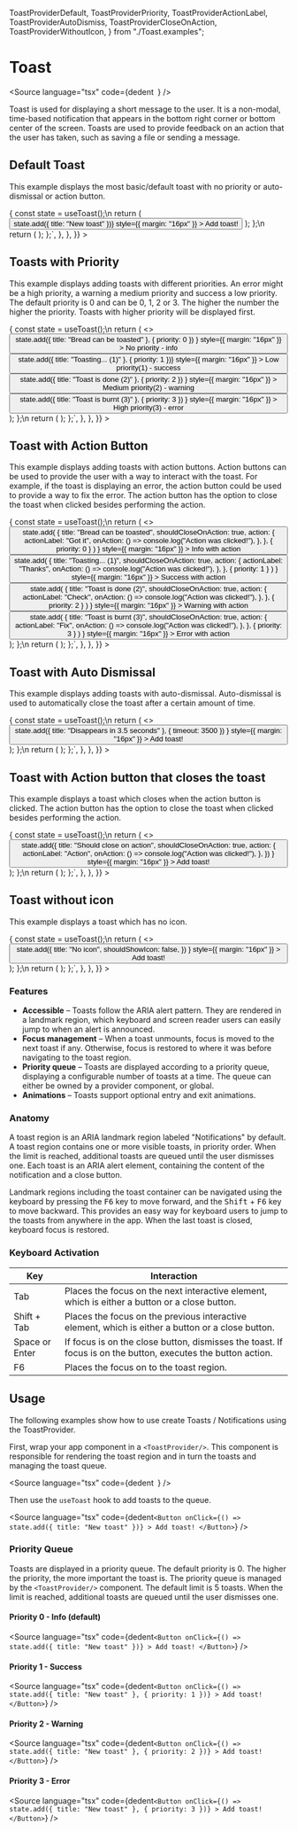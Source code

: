   ToastProviderDefault,
  ToastProviderPriority,
  ToastProviderActionLabel,
  ToastProviderAutoDismiss,
  ToastProviderCloseOnAction,
  ToastProviderWithoutIcon,
} from "./Toast.examples";

<Meta title="Status/Toast" component={Toast} />

# Toast

<Source
  language="tsx"
  code={dedent`
  `}
/>

Toast is used for displaying a short message to the user. It is a non-modal, time-based notification that appears in the bottom right corner or bottom center of the screen. Toasts are used to provide feedback on an action that the user has taken, such as saving a file or sending a message.

## Default Toast

This example displays the most basic/default toast with no priority or auto-dismissal or action button.

<Preview>
  <Story
    name="a) Default Toast"
    args={{}}
    parameters={{
      docs: {
        source: {
          code: dedent`
const ToastTriggersForDefaultExample = () => {
  const state = useToast();\n
  return (
    <Button
      onClick={() => state.add({ title: "New toast" })}
      style={{ margin: "16px" }}
    >
      Add toast!
    </Button>
  );
};\n
  return (
    <ToastProvider>
      <ToastTriggersForDefaultExample />
    </ToastProvider>
  );
};`,
        },
      },
    }}
  >
    <ToastProviderDefault />
  </Story>
</Preview>

<Source language="tsx" id="data-toast--a-default-toast" />

## Toasts with Priority

This example displays adding toasts with different priorities.
An error might be a high priority, a warning a medium priority and success a low priority.
The default priority is 0 and can be 0, 1, 2 or 3.
The higher the number the higher the priority.
Toasts with higher priority will be displayed first.

<Preview>
  <Story
    name="b) Toast Priority"
    args={{}}
    parameters={{
      docs: {
        source: {
          code: dedent`
const ToastTriggersForPriorityExample = () => {
  const state = useToast();\n
  return (
    <>
      <Button
        onClick={() =>
          state.add({ title: "Bread can be toasted" }, { priority: 0 })
        }
        style={{ margin: "16px" }}
      >
        No priority - info
      </Button>
      <Button
        onClick={() => state.add({ title: "Toasting... (1)" }, { priority: 1 })}
        style={{ margin: "16px" }}
      >
        Low priority(1) - success
      </Button>
      <Button
        onClick={() =>
          state.add({ title: "Toast is done (2)" }, { priority: 2 })
        }
        style={{ margin: "16px" }}
      >
        Medium priority(2) - warning
      </Button>
      <Button
        onClick={() =>
          state.add({ title: "Toast is burnt (3)" }, { priority: 3 })
        }
        style={{ margin: "16px" }}
      >
        High priority(3) - error
      </Button>
    </>
  );
};\n
  return (
    <ToastProvider>
      <ToastTriggersForPriorityExample />
    </ToastProvider>
  );
};`,
        },
      },
    }}
  >
    <ToastProviderPriority />
  </Story>
</Preview>

<Source language="tsx" id="data-toast--b-toast-priority" />

## Toast with Action Button

This example displays adding toasts with action buttons.
Action buttons can be used to provide the user with a way to interact with the toast.
For example, if the toast is displaying an error, the action button could be used to provide a way to fix the error.
The action button has the option to close the toast when clicked besides performing the action.

<Preview>
  <Story
    name="c) Toast Action Buttons"
    args={{}}
    parameters={{
      docs: {
        source: {
          code: dedent`
const ToastTriggersForActionLabelExample = () => {
  const state = useToast();\n
  return (
    <>
      <Button
        onClick={() =>
          state.add(
            {
              title: "Bread can be toasted",
              shouldCloseOnAction: true,
              action: {
                actionLabel: "Got it",
                onAction: () => console.log("Action was clicked!"),
              },
            },
            { priority: 0 }
          )
        }
        style={{ margin: "16px" }}
      >
        Info with action
      </Button>
      <Button
        onClick={() =>
          state.add(
            {
              title: "Toasting... (1)",
              shouldCloseOnAction: true,
              action: {
                actionLabel: "Thanks",
                onAction: () => console.log("Action was clicked!"),
              },
            },
            { priority: 1 }
          )
        }
        style={{ margin: "16px" }}
      >
        Success with action
      </Button>
      <Button
        onClick={() =>
          state.add(
            {
              title: "Toast is done (2)",
              shouldCloseOnAction: true,
              action: {
                actionLabel: "Check",
                onAction: () => console.log("Action was clicked!"),
              },
            },
            { priority: 2 }
          )
        }
        style={{ margin: "16px" }}
      >
        Warning with action
      </Button>
      <Button
        onClick={() =>
          state.add(
            {
              title: "Toast is burnt (3)",
              shouldCloseOnAction: true,
              action: {
                actionLabel: "Fix",
                onAction: () => console.log("Action was clicked!"),
              },
            },
            { priority: 3 }
          )
        }
        style={{ margin: "16px" }}
      >
        Error with action
      </Button>
    </>
  );
};\n
  return (
    <ToastProvider>
      <ToastTriggersForActionLabelExample />
    </ToastProvider>
  );
};`,
        },
      },
    }}
  >
    <ToastProviderActionLabel />
  </Story>
</Preview>

<Source language="tsx" id="data-toast--c-toast-action-button" />

## Toast with Auto Dismissal

This example displays adding toasts with auto-dismissal.
Auto-dismissal is used to automatically close the toast after a certain amount of time.

<Preview>
  <Story
    name="d) Auto Dismiss"
    args={{}}
    parameters={{
      docs: {
        source: {
          code: dedent`
const ToastTriggersForAutoDismissExample = () => {
  const state = useToast();\n
  return (
    <>
      <Button
        onClick={() =>
          state.add({ title: "Disappears in 3.5 seconds" }, { timeout: 3500 })
        }
        style={{ margin: "16px" }}
      >
        Add toast!
      </Button>
    </>
  );
};\n
  return (
    <ToastProvider>
      <ToastTriggersForAutoDismissExample />
    </ToastProvider>
  );
};`,
        },
      },
    }}
  >
    <ToastProviderAutoDismiss />
  </Story>
</Preview>

<Source language="tsx" id="data-toast--d--toast-auto-dismissal" />

## Toast with Action button that closes the toast

This example displays a toast which closes when the action button is clicked.
The action button has the option to close the toast when clicked besides performing the action.

<Preview>
  <Story
    name="e) Close on Action"
    args={{}}
    parameters={{
      docs: {
        source: {
          code: dedent`
const ToastTriggersForCloseOnActionExample = () => {
  const state = useToast();\n
  return (
    <>
      <Button
        onClick={() =>
          state.add({
            title: "Should close on action",
            shouldCloseOnAction: true,
            action: {
              actionLabel: "Action",
              onAction: () => console.log("Action was clicked!"),
            },
          })
        }
        style={{ margin: "16px" }}
      >
        Add toast!
      </Button>
    </>
  );
};\n
  return (
    <ToastProvider>
      <ToastTriggersForCloseOnActionExample />
    </ToastProvider>
  );
};`,
        },
      },
    }}
  >
    <ToastProviderCloseOnAction />
  </Story>
</Preview>

<Source language="tsx" id="data-toast--e-toast-close-on-action" />

## Toast without icon

This example displays a toast which has no icon.

<Preview>
  <Story
    name="f) No icon"
    args={{}}
    parameters={{
      docs: {
        source: {
          code: dedent`
const ToastTriggersForWithoutIcon = () => {
  const state = useToast();\n
  return (
    <>
      <Button
        onClick={() =>
          state.add({
            title: "No icon",
            shouldShowIcon: false,
          })
        }
        style={{ margin: "16px" }}
      >
        Add toast!
      </Button>
    </>
  );
};\n
  return (
    <ToastProvider>
      <ToastTriggersForWithoutIcon />
    </ToastProvider>
  );
};`,
        },
      },
    }}
  >
    <ToastProviderWithoutIcon />
  </Story>
</Preview>

<Source language="tsx" id="data-toast--f-toast-no-icon" />

### Features

- **Accessible** – Toasts follow the ARIA alert pattern. They are rendered in a landmark region, which keyboard and screen reader users can easily jump to when an alert is announced.
- **Focus management** – When a toast unmounts, focus is moved to the next toast if any. Otherwise, focus is restored to where it was before navigating to the toast region.
- **Priority queue** – Toasts are displayed according to a priority queue, displaying a configurable number of toasts at a time. The queue can either be owned by a provider component, or global.
- **Animations** – Toasts support optional entry and exit animations.

### Anatomy

A toast region is an ARIA landmark region labeled "Notifications" by default. A toast region contains one or more visible toasts, in priority order. When the limit is reached, additional toasts are queued until the user dismisses one. Each toast is an ARIA alert element, containing the content of the notification and a close button.

Landmark regions including the toast container can be navigated using the keyboard by pressing the <kbd>F6</kbd> key to move forward, and the <kbd>Shift</kbd> + <kbd>F6</kbd> key to move backward. This provides an easy way for keyboard users to jump to the toasts from anywhere in the app. When the last toast is closed, keyboard focus is restored.

### Keyboard Activation

| Key            | Interaction                                                                                                  |
| -------------- | ------------------------------------------------------------------------------------------------------------ |
| Tab            | Places the focus on the next interactive element, which is either a button or a close button.                |
| Shift + Tab    | Places the focus on the previous interactive element, which is either a button or a close button.            |
| Space or Enter | If focus is on the close button, dismisses the toast. If focus is on the button, executes the button action. |
| F6             | Places the focus on to the toast region.                                                                     |

## Usage

The following examples show how to use create Toasts / Notifications using the ToastProvider.

First, wrap your app component in a `<ToastProvider/>`. This component is responsible for rendering the toast region and in turn the toasts and managing the toast queue.

<Source
  language="tsx"
  code={dedent`
  `}
/>

Then use the `useToast` hook to add toasts to the queue.

<Source
  language="tsx"
  code={dedent`
    <Button
      onClick={() => state.add({ title: "New toast" })}
    >
      Add toast!
    </Button>
  `}
/>

### Priority Queue

Toasts are displayed in a priority queue. The default priority is 0. The higher the priority, the more important the toast is. The priority queue is managed by the `<ToastProvider/>` component. The default limit is 5 toasts. When the limit is reached, additional toasts are queued until the user dismisses one.

#### Priority 0 - Info (default)

<Source
  language="tsx"
  code={dedent`
    <Button
      onClick={() => state.add({ title: "New toast" })}
    >
      Add toast!
    </Button>
  `}
/>

#### Priority 1 - Success

<Source
  language="tsx"
  code={dedent`
    <Button
      onClick={() => state.add({ title: "New toast" }, { priority: 1 })}
    >
      Add toast!
    </Button>
  `}
/>

#### Priority 2 - Warning

<Source
  language="tsx"
  code={dedent`
    <Button
      onClick={() => state.add({ title: "New toast" }, { priority: 2 })}
    >
      Add toast!
    </Button>
  `}
/>

#### Priority 3 - Error

<Source
  language="tsx"
  code={dedent`
    <Button
      onClick={() => state.add({ title: "New toast" }, { priority: 3 })}
    >
      Add toast!
    </Button>
  `}
/>
